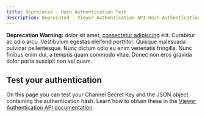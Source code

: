 ```yaml
---
title: Deprecated - Hash Authentication Test
description: Deprecated - Viewer Authentication API Hash Authentication Test
---
```



<InlineNotification kind="warning">

**Deprecation Warning:** dolor sit amet,
[consectetur adipiscing](/components/InlineNotification) elit. Curabitur ac odio
arcu. Vestibulum egestas eleifend porttitor. Quisque malesuada pulvinar
pellentesque. Nunc dictum odio eu enim venenatis fringilla. Nunc finibus enim
dui, a tempus quam commodo vitae. Donec non eros gravida dolor porta suscipit
non vel quam.

</InlineNotification>

## Test your authentication

On this page you can test your Channel Secret Key and the JSON object containing the authentication hash.
Learn how to obtain these in the [Viewer Authentication API documentation](/viewer-authentication-api-v2-getting-started).

<HashAuthenticationTest />
